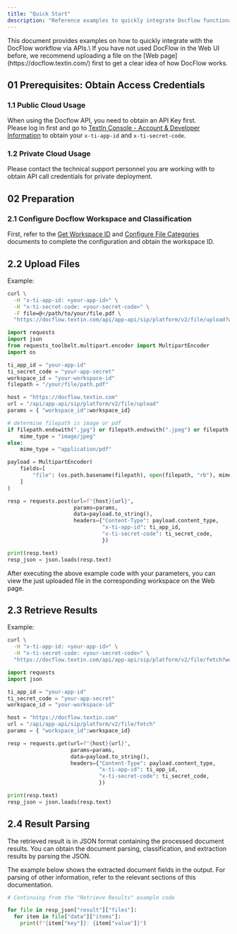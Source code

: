 ```yaml
---
title: "Quick Start"
description: "Reference examples to quickly integrate Docflow functionality with APIs"
---
```


<Tip>
  This document provides examples on how to quickly integrate with the DocFlow workflow via APIs.\
  If you have not used DocFlow in the Web UI before, we recommend uploading a file on the [Web page](https://docflow.textin.com/) first to get a clear idea of how DocFlow works.
</Tip>

## 01 Prerequisites: Obtain Access Credentials

### 1.1 Public Cloud Usage

When using the Docflow API, you need to obtain an API Key first.\
Please log in first and go to [TextIn Console - Account & Developer Information](https://www.textin.com/console/dashboard/setting) to obtain your `x-ti-app-id` and `x-ti-secret-code`.

### 1.2 Private Cloud Usage

Please contact the technical support personnel you are working with to obtain API call credentials for private deployment.

## 02 Preparation

### 2.1 Configure Docflow Workspace and Classification

First, refer to the [Get Workspace ID](../08-faq/get_workspace_id) and [Configure File Categories](../08-faq/setup_category) documents to complete the configuration and obtain the workspace ID.

## 2.2 Upload Files

Example:

<CodeGroup>

```bash curl icon=terminal wrap
curl \
  -H "x-ti-app-id: <your-app-id>" \
  -H "x-ti-secret-code: <your-secret-code>" \
  -F file=@</path/to/your/file.pdf \
  "https://docflow.textin.com/api/app-api/sip/platform/v2/file/upload?workspace_id=<your-workspace-id>"
```


```python Python expandable {6,7,8,9} icon=python lines
import requests
import json
from requests_toolbelt.multipart.encoder import MultipartEncoder
import os

ti_app_id = "your-app-id"
ti_secret_code = "your-app-secret"
workspace_id = "your-workspace-id"
filepath = "/your/file/path.pdf"

host = "https://docflow.textin.com"
url = "/api/app-api/sip/platform/v2/file/upload"
params = { "workspace_id":workspace_id}

# determine filepath is image or pdf
if filepath.endswith(".jpg") or filepath.endswith(".jpeg") or filepath.endswith(".png"):
    mime_type = "image/jpeg"
else:
    mime_type = "application/pdf"

payload = MultipartEncoder(
    fields=[
        "file": (os.path.basename(filepath), open(filepath, "rb"), mime_type),
    ]
)

resp = requests.post(url=f"{host}{url}", 
                     params=params, 
                     data=payload.to_string(), 
                     headers={"Content-Type": payload.content_type,
                              "x-ti-app-id": ti_app_id,
                              "x-ti-secret-code": ti_secret_code,
                              })

print(resp.text)
resp_json = json.loads(resp.text)
```

</CodeGroup>

After executing the above example code with your parameters, you can view the just uploaded file in the corresponding workspace on the Web page.

## 2.3 Retrieve Results

Example:

<CodeGroup>

```bash curl icon=terminal wrap
curl \
  -H "x-ti-app-id: <your-app-id>" \
  -H "x-ti-secret-code: <your-secret-code>" \
  "https://docflow.textin.com/api/app-api/sip/platform/v2/file/fetch?workspace_id=<your-workspace-id>"
```


```python Python expandable {4,5,6} icon=python lines
import requests
import json

ti_app_id = "your-app-id"
ti_secret_code = "your-app-secret"
workspace_id = "your-workspace-id"

host = "https://docflow.textin.com"
url = "/api/app-api/sip/platform/v2/file/fetch"
params = { "workspace_id":workspace_id}

resp = requests.get(url=f"{host}{url}", 
                    params=params, 
                    data=payload.to_string(), 
                    headers={"Content-Type": payload.content_type,
                             "x-ti-app-id": ti_app_id,
                             "x-ti-secret-code": ti_secret_code,
                             })

print(resp.text)
resp_json = json.loads(resp.text)
```

</CodeGroup>

## 2.4 Result Parsing

The retrieved result is in JSON format containing the processed document results. You can obtain the document parsing, classification, and extraction results by parsing the JSON.

<Tip>
  The example below shows the extracted document fields in the output. For parsing of other information, refer to the relevant sections of this documentation.
</Tip>

<CodeGroup>

```python Python icon=python lines
# Continuing from the "Retrieve Results" example code

for file in resp_json["result"]["files"]:
  for item in file["data"]["items"]:
    print(f"{item["key"]}: {item["value"]}")
```

</CodeGroup>